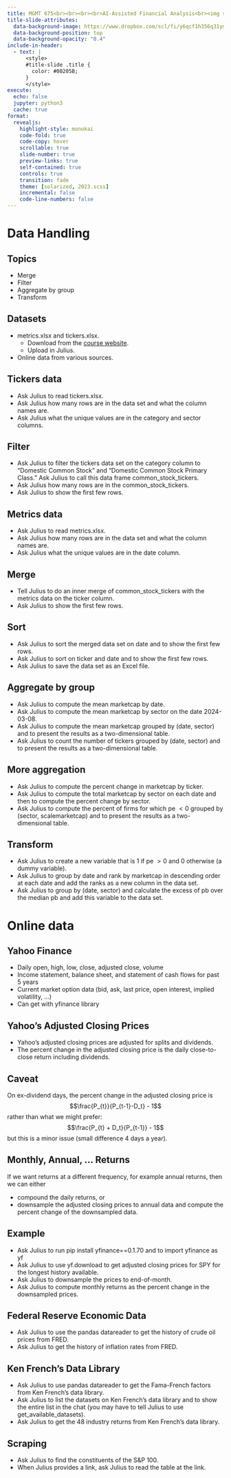 ```yaml
---
title: MGMT 675<br><br><br><br>AI-Assisted Financial Analysis<br><img src="RiceBusiness-transparent-logo-sm.png"  height=100>
title-slide-attributes:
  data-background-image: https://www.dropbox.com/scl/fi/y6qcf1h356q31ym5l3iuz/image2.webp?rlkey=lsmgytqisrs4l3cqnoo4rqh1q&dl=1
  data-background-position: top
  data-background-opacity: "0.4"
include-in-header:
  - text: |
      <style>
      #title-slide .title {
        color: #00205B;
      }
      </style>
execute:
  echo: false
  jupyter: python3
  cache: true
format: 
  revealjs:
    highlight-style: monokai
    code-fold: true
    code-copy: hover
    scrollable: true
    slide-number: true
    preview-links: true
    self-contained: true
    controls: true
    transition: fade
    theme: [solarized, 2023.scss]
    incremental: false
    code-line-numbers: false
---
```


# Data Handling 
## Topics

- Merge
- Filter
- Aggregate by group
- Transform

## Datasets

- metrics.xlsx and tickers.xlsx.
  - Download from the [course website](https://mgmt675.kerryback.com).
  - Upload in Julius.
- Online data from various sources.

## Tickers data

- Ask Julius to read tickers.xlsx.
- Ask Julius how many rows are in the data set and what the column names are.
- Ask Julius what the unique values are in the category and sector columns.

## Filter

- Ask Julius to filter the tickers data set on the category column to "Domestic Common Stock" and "Domestic Common Stock Primary Class."  Ask Julius to call this data frame common_stock_tickers.
- Ask Julius how many rows are in the common_stock_tickers.
- Ask Julius to show the first few rows.

## Metrics data

- Ask Julius to read metrics.xlsx.
- Ask Julius how many rows are in the data set and what the column names are.
- Ask Julius what the unique values are in the date column.

## Merge

- Tell Julius to do an inner merge of common_stock_tickers with the metrics data on the ticker column.
- Ask Julius to show the first few rows.

## Sort

- Ask Julius to sort the merged data set on date and to show the first few rows.
- Ask Julius to sort on ticker and date and to show the first few rows.
- Ask Julius to save the data set as an Excel file.

## Aggregate by group

- Ask Julius to compute the mean marketcap by date.
- Ask Julius to compute the mean marketcap by sector on the date 2024-03-08.
- Ask Julius to compute the mean marketcap grouped by (date, sector) and to present the results as a two-dimensional table.
- Ask Julius to count the number of tickers grouped by (date, sector) and to present the results as a two-dimensional table.

## More aggregation

- Ask Julius to compute the percent change in marketcap by ticker.
- Ask Julius to compute the total marketcap by sector on each date and then to compute the percent change by sector.
- Ask Julius to compute the percent of firms for which pe $<0$ grouped by (sector, scalemarketcap) and to present the results as a two-dimensional table.


## Transform 

- Ask Julius to create a new variable that is 1 if pe $>0$ and 0 otherwise (a dummy variable).
- Ask Julius to group by date and rank by marketcap in descending order at each date and add the ranks as a new column in the data set.
- Ask Julius to group by (date, sector) and calculate the excess of pb over the median pb and add this variable to the data set.

# Online data

## Yahoo Finance

- Daily open, high, low, close, adjusted close, volume
- Income statement, balance sheet, and statement of cash flows for past 5 years 
- Current market option data (bid, ask, last price, open interest, implied volatility, ...)
- Can get with yfinance library

## Yahoo's Adjusted Closing Prices

- Yahoo's adjusted closing prices are adjusted for splits and dividends.
- The percent change in the adjusted closing price is  the daily close-to-close return including dividends.

## Caveat

On ex-dividend days, the percent change in the adjusted closing price is
$$\frac{P_{t}}{P_{t-1}-D_t} - 1$$
rather than what we might prefer:
$$\frac{P_{t} + D_t}{P_{t-1}} - 1$$
but this is a minor issue (small difference 4 days a year).

## Monthly, Annual, ... Returns

If we want returns at a different frequency, for example annual returns, then we can either

- compound the daily returns, or
- downsample the adjusted closing prices to annual data and compute the percent change of the downsampled data.

## Example

- Ask Julius to run pip install yfinance==0.1.70 and to import yfinance as yf
- Ask Julius to use yf.download to get adjusted closing prices for SPY for the longest history available.
- Ask Julius to downsample the prices to end-of-month.
- Ask Julius to compute monthly returns as the percent change in the downsampled prices.

## Federal Reserve Economic Data

- Ask Julius to use the pandas datareader to get the history of crude oil prices from FRED.
- Ask Julius to get the history of inflation rates from FRED.

## Ken French's Data Library

- Ask Julius to use pandas datareader to get the Fama-French factors from Ken French's data library.
- Ask Julius to list the datasets on Ken French's data library and to show the entire list in the chat (you may have to tell Julius to use get_available_datasets).
- Ask Julius to get the 48 industry returns from Ken French's data library.

## Scraping

- Ask Julius to find the constituents of the S&P 100.
- When Julius provides a link, ask Julius to read the table at the link.

